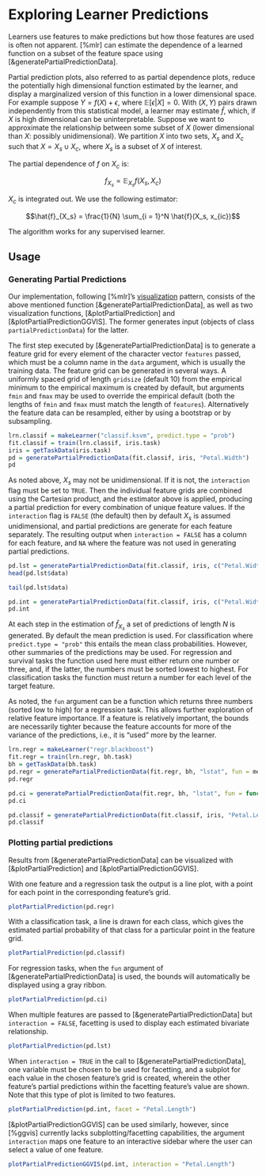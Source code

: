 # Exploring Learner Predictions

Learners use features to make predictions but how those features are used is often not apparent. [%mlr] can estimate the dependence of a learned function on a subset of the feature space using [&generatePartialPredictionData].

Partial prediction plots, also referred to as partial dependence plots, reduce the potentially high dimensional function estimated by the learner, and display a marginalized version of this function in a lower dimensional space. For example suppose $Y = f(X) + \epsilon$, where $\mathbb{E}[\epsilon|X] = 0$. With $(X, Y)$ pairs drawn independently from this statistical model, a learner may estimate $\hat{f}$, which, if $X$ is high dimensional can be uninterpretable. Suppose we want to approximate the relationship between some subset of $X$ (lower dimensional than $X$: possibly unidimensional). We partition $X$ into two sets, $X_s$ and $X_c$ such that $X = X_s \cup X_c$, where $X_s$ is a subset of $X$ of interest.

The partial dependence of $f$ on $X_c$ is:

$$f_{X_s} = \mathbb{E}_{X_s}f(X_s, X_c)$$

$X_c$ is integrated out. We use the following estimator:

$$\hat{f}_{X_s} = \frac{1}{N} \sum_{i = 1}^N \hat{f}(X_s, x_{ic})$$

The algorithm works for any supervised learner.

## Usage

### Generating Partial Predictions

Our implementation, following [%mlr]'s [visualization](visualization.md) pattern, consists of the above mentioned function [&generatePartialPredictionData], as well as two visualization functions, [&plotPartialPrediction] and [&plotPartialPredictionGGVIS]. The former generates input (objects of class `partialPredictionData`) for the latter.

The first step executed by [&generatePartialPredictionData] is to generate a feature grid for every element of the character vector `features` passed, which must be a column name in the `data` argument, which is usually the training data. The feature grid can be generated in several ways. A uniformly spaced grid of length `gridsize` (default 10) from the empirical minimum to the empirical maximum is created by default, but arguments `fmin` and `fmax` may be used to override the empirical default (both the lengths of `fmin` and `fmax` must match the length of `features`). Alternatively the feature data can be resampled, either by using a bootstrap or by subsampling.

```r
lrn.classif = makeLearner("classif.ksvm", predict.type = "prob")
fit.classif = train(lrn.classif, iris.task)
iris = getTaskData(iris.task)
pd = generatePartialPredictionData(fit.classif, iris, "Petal.Width")
pd
```

As noted above, $X_s$ may not be unidimensional. If it is not, the `interaction` flag must be set to `TRUE`. Then the individual feature grids are combined using the Cartesian product, and the estimator above is applied, producing a partial prediction for every combination of unique feature values. If the `interaction` flag is `FALSE` (the default) then by default $X_s$ is assumed unidimensional, and partial predictions are generate for each feature separately. The resulting output when `interaction = FALSE` has a column for each feature, and `NA` where the feature was not used in generating partial predictions.

```r
pd.lst = generatePartialPredictionData(fit.classif, iris, c("Petal.Width", "Petal.Length"), FALSE)
head(pd.lst$data)

tail(pd.lst$data)
```

```r
pd.int = generatePartialPredictionData(fit.classif, iris, c("Petal.Width", "Petal.Length"), TRUE)
pd.int
```

At each step in the estimation of $\hat{f}_{X_s}$ a set of predictions of length $N$ is generated. By default the mean prediction is used. For classification where `predict.type = "prob"` this entails the mean class probabilities. However, other summaries of the predictions may be used. For regression and survival tasks the function used here must either return one number or three, and, if the latter, the numbers must be sorted lowest to highest. For classification tasks the function must return a number for each level of the target feature.

As noted, the `fun` argument can be a function which returns three numbers (sorted low to high) for a regression task. This allows further exploration of relative feature importance. If a feature is relatively important, the bounds are necessarily tighter because the feature accounts for more of the variance of the predictions, i.e., it is "used" more by the learner.

```r
lrn.regr = makeLearner("regr.blackboost")
fit.regr = train(lrn.regr, bh.task)
bh = getTaskData(bh.task)
pd.regr = generatePartialPredictionData(fit.regr, bh, "lstat", fun = median)
pd.regr
```

```r
pd.ci = generatePartialPredictionData(fit.regr, bh, "lstat", fun = function(x) quantile(x, c(.25, .5, .75)))
pd.ci
```

```r
pd.classif = generatePartialPredictionData(fit.classif, iris, "Petal.Length", fun = median)
pd.classif
```

### Plotting partial predictions

Results from [&generatePartialPredictionData] can be visualized with [&plotPartialPrediction] and [&plotPartialPredictionGGVIS].

With one feature and a regression task the output is a line plot, with a point for each point in the corresponding feature's grid.

```r
plotPartialPrediction(pd.regr)
```

With a classification task, a line is drawn for each class, which gives the estimated partial probability of that class for a particular point in the feature grid.

```r
plotPartialPrediction(pd.classif)
```

For regression tasks, when the `fun` argument of [&generatePartialPredictionData] is used, the bounds will automatically be displayed using a gray ribbon.

```r
plotPartialPrediction(pd.ci)
```

When multiple features are passed to [&generatePartialPredictionData] but `interaction = FALSE`, facetting is used to display each estimated bivariate relationship.

```r
plotPartialPrediction(pd.lst)
```

When `interaction = TRUE` in the call to [&generatePartialPredictionData], one variable must be chosen to be used for facetting, and a subplot for each value in the chosen feature's grid is created, wherein the other feature's partial predictions within the facetting feature's value are shown. Note that this type of plot is limited to two features.

```r
plotPartialPrediction(pd.int, facet = "Petal.Length")
```

[&plotPartialPredictionGGVIS] can be used similarly, however, since [%ggvis] currently lacks subplotting/facetting capabilities, the argument `interaction` maps one feature to an interactive sidebar where the user can select a value of one feature.

```r
plotPartialPredictionGGVIS(pd.int, interaction = "Petal.Length")
```
